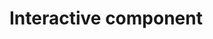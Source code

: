 # Interactive component

<script src="https://d3js.org/d3.v6.js"></script>
<script>
  // Create svg and initial bars

  var svg = d3
    .select('body')
    .append('svg')
    .attr('width', '1000')
    .attr('height', '1000');
  
	svg.append("rect")
    .attr("x","210").attr("y", "200")
    .attr("fill", "#F8F9F9")
    .attr('width', '800')
    .attr('height','235');

  svg.append("text")
    .text("In").attr("x","210").attr("y", "70")
    .attr("font-size", "20");
  
  svg.append("text")
  .text("' opinion,").attr("x","540").attr("y", "70")
  .attr("font-size", "20");
  
  svg.append("text")
  .text("are conflicts between ... very strong, strong, \nnot very strong, or there are not conflicts?")
    .attr("x","210").attr("y", "95")
    .attr("font-size", "20");
  
  var options = svg.append("g")
    .attr("id","buttons")

  options.append("rect")
    .attr("id","rep")
    .attr("x","235").attr("y", "55")
    .attr("fill", "#E5E7E9")
    .attr('width', '90')
    .attr('height','20')
    .attr('stroke', "gray")
    .attr("stroke-width","3");
  
  options.append("rect")
    .attr('id','dem')
    .attr("x","335").attr("y", "55")
    .attr("fill", "#E5E7E9")
    .attr('width', '80')
    .attr('height','20');
  
  options.append("rect")
    .attr('id','ind')
    .attr("x","425").attr("y", "55")
    .attr("fill", "#E5E7E9")
    .attr('width', '100')
    .attr('height','20');

  options.append("text")
    .attr('id','rep')
    .attr("x","240").attr("y", "70")
    .text("Republicans");

  options.append("text")
    .attr('id','dem')
    .attr("x","340").attr("y", "70")
    .text("Democrats");

  options.append("text")
    .attr('id','ind')
    .attr("x","432").attr("y", "70")
    .text("Independents");

  var vsdata = [9, 12, 13, 75, 8];
  var sdata = [27, 24, 24, 20, 28];
  var nvsdata = [46, 43, 35, 3, 46];
  var ndata = [16, 18, 26, 1, 16];
  var facetlabels = ["Very strong conflicts",
                    "Strong conflicts",
                    "Not very strong conflicts",
                    "There are no conflicts"];
	var ylabels = ["Young and Old",
                "Poor and Rich",
                "People in Cities and in Rural Areas",
                "Democrats and Republicans",
                "Black and White"];
  
  var vs = svg
    .append('g')
    .attr('id', 'vs');
    

  var s = svg
    .append('g')
    .attr('id', 's');
  
  var nvs = svg
    .append('g')
    .attr('id', 'nvs');
  
  var n = svg
    .append('g')
    .attr('id', 'n');

	var y = svg.append('g')
    .attr('id','ylabels')
    .selectAll("text")
    .data(ylabels);
  
  y.enter()
    .append("text")
    .attr("x", "200")
    .attr("y",(d,i)=>i*50+225)
    .attr("text-anchor","end")
    .attr("font-family","sans-serif")
    .attr("font-size","12")
    .text(d=>d);
  
  var facets = svg.append('g')
    .attr('id','facets')
    .selectAll("text")
    .data(facetlabels);
  
  facets.enter()
    .append("text")
    .attr("x", (d,i)=> i*200+210)
    .attr("y", "180")
    .attr("font-family","sans-serif")
    .attr("font-weight", "bold")
    .attr("font-size","12")
    .text(d=>d);
  
  
  vs
  	.selectAll('rect')
    .data(vsdata)
    .enter()
    .append('rect')
    .attr('x', '210')
    .attr('y', (d, i) => i * 50 + 200)
    .attr('width', d => d*2)
    .attr('height', '35')
    .attr('fill', '#78281F');
  
  vs.selectAll("text")
  	.data(vsdata)
  	.enter()
    .append("text")
    .attr('x', d=>d*2+215)
    .attr('y', (d, i) => i * 50 + 222)
    .attr("fill", "#78281F")
    .attr("text-anchor","start")
    .text(d=>d+"%");
  

  s
    .selectAll('rect')
    .data(sdata)
    .enter()
    .append('rect')
    .attr('x', '410')
    .attr('y', (d, i) => i * 50 + 200)
    .attr('width', d => d*2)
    .attr('height', '35')
    .attr('fill', '#B03A2E');
  
  s.selectAll("text")
  	.data(sdata)
  	.enter()
    .append("text")
    .attr('x', d=>d*2+415)
    .attr('y', (d, i) => i * 50 + 222)
    .attr("fill", "#B03A2E")
    .attr("text-anchor","start")
    .text(d=>d+"%");
  
  
  nvs
    .selectAll('rect')
    .data(nvsdata)
    .enter()
    .append('rect')
    .attr('x', '610')
    .attr('y', (d, i) => i * 50 + 200)
    .attr('width', (d) => d*2)
    .attr('height', '35')
    .attr('fill', "#EC7063");
  
  nvs.selectAll("text")
  	.data(nvsdata)
  	.enter()
    .append("text")
    .attr('x', d=>d*2+615)
    .attr('y', (d, i) => i * 50 + 222)
    .attr("fill", "#EC7063")
    .attr("text-anchor","start")
    .text(d=>d+"%");
  
  n
    .selectAll('rect')
    .data(ndata)
    .enter()
    .append('rect')
    .attr('x', '810')
    .attr('y', (d, i) => i * 50 + 200)
    .attr('width', (d) => d*2)
    .attr('height', '35')
    .attr('fill', '#F5B9B9');
  
  n.selectAll("text")
  	.data(ndata)
  	.enter()
    .append("text")
    .attr('x', d=>d*2+815)
    .attr('y', (d, i) => i * 50 + 222)
    .attr("fill", "#F5B9B9")
    .attr("text-anchor","start")
    .text(d=>d+"%");

  // General Update Pattern
  demdata = [[14,44,16,72,26],[28,34,33,21,49],[44,14,35,4,19],[13,6,14,0,4]]
  inddata = [[12,28,15,72,17],[23,31,26,20,31],[47,30,38,6,42],[16,8,19,0,8]]
  repdata = [[9,12,13,75,8],[27,24,24,20,28],[46,43,35,3,46],[16,18,26,1,16]]
  
  function changedata(VSdata,Sdata,NVSdata,Ndata) {
    	var dvs = svg
        .select("#vs");
      
      dvs.selectAll("rect")
        .data(VSdata)
        .transition()
        .duration(1000)
        .attr('width', d => d*2);

      dvs.selectAll("text")
        .data(VSdata)
        .transition()
        .duration(1000)
        .attr('x', d=>d*2+215)
        .text(d=>d+"%");
    
    	var ds = svg
        .select("#s");
      
      ds.selectAll("rect")
        .data(Sdata)
        .transition()
        .duration(1000)
        .attr('width', d => d*2);
      
      ds.selectAll("text")
        .data(Sdata)
        .transition()
        .duration(1000)
        .attr('x', d=>d*2+415)
        .text(d=>d+"%");
      
      var dnvs = svg
        .select("#nvs");
      
      dnvs.selectAll("rect")
        .data(NVSdata)
        .transition()
        .duration(1000)
        .attr('width', d => d*2);
      
      dnvs.selectAll("text")
        .data(NVSdata)
        .transition()
        .duration(1000)
        .attr('x', d=>d*2+615)
        .text(d=>d+"%");
      
      var dn = svg
        .select("#n");
      
      dn.selectAll("rect")
        .data(Ndata)
        .transition()
        .duration(1000)
        .attr('width', d => d*2);
      
      dn.selectAll("text")
        .data(Ndata)
        .transition()
        .duration(1000)
        .attr('x', d=>d*2+815)
        .text(d=>d+"%");
    }

    svg.select("#buttons").selectAll("text")
      .on("click", function () {
        var buttonID = d3.select(this).attr("id");
        svg.select("#buttons").selectAll("rect")
          .attr("stroke-width", "0");

        if (buttonID == "rep") {
          svg.select("#buttons").select("rect#rep")
            .attr("stroke", "grey")
            .attr("stroke-width","3");
          
          changedata(repdata[0],repdata[1],repdata[2],repdata[3])

        } else if (buttonID == "dem") {
          svg.select("#buttons").select("rect#dem")
            .attr("stroke", "grey")
            .attr("stroke-width","3");
          
          changedata(demdata[0],demdata[1],demdata[2],demdata[3])
        } else {
          svg.select("#buttons").select("rect#ind")
            .attr("stroke", "grey")
            .attr("stroke-width","3");
          
          changedata(inddata[0],inddata[1],inddata[2],inddata[3])
        }
    })

    svg.select("#buttons").selectAll("rect")
      .on("click", function () {
        var buttonID = d3.select(this).attr("id");
        svg.select("#buttons").selectAll("rect")
          .attr("stroke-width", "0");

        if (buttonID == "rep") {
          svg.select("#buttons").select("rect#rep")
            .attr("stroke", "grey")
            .attr("stroke-width","3");
          
          changedata(repdata[0],repdata[1],repdata[2],repdata[3])

        } else if (buttonID == "dem") {
          svg.select("#buttons").select("rect#dem")
            .attr("stroke", "grey")
            .attr("stroke-width","3");
          
          changedata(demdata[0],demdata[1],demdata[2],demdata[3])
        } else {
          svg.select("#buttons").select("rect#ind")
            .attr("stroke", "grey")
            .attr("stroke-width","3");
          
          changedata(inddata[0],inddata[1],inddata[2],inddata[3])
        }
    })

</script>

